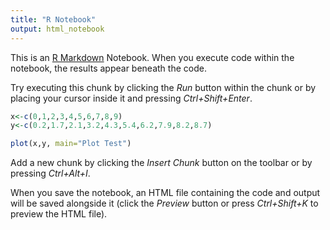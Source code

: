 ```yaml
---
title: "R Notebook"
output: html_notebook
---
```


This is an [R Markdown](http://rmarkdown.rstudio.com) Notebook. When you execute code within the notebook, the results appear beneath the code. 

Try executing this chunk by clicking the *Run* button within the chunk or by placing your cursor inside it and pressing *Ctrl+Shift+Enter*. 

```r
x<-c(0,1,2,3,4,5,6,7,8,9)
y<-c(0.2,1.7,2.1,3.2,4.3,5.4,6.2,7.9,8.2,8.7)

plot(x,y, main="Plot Test")


```

Add a new chunk by clicking the *Insert Chunk* button on the toolbar or by pressing *Ctrl+Alt+I*.

When you save the notebook, an HTML file containing the code and output will be saved alongside it (click the *Preview* button or press *Ctrl+Shift+K* to preview the HTML file).
